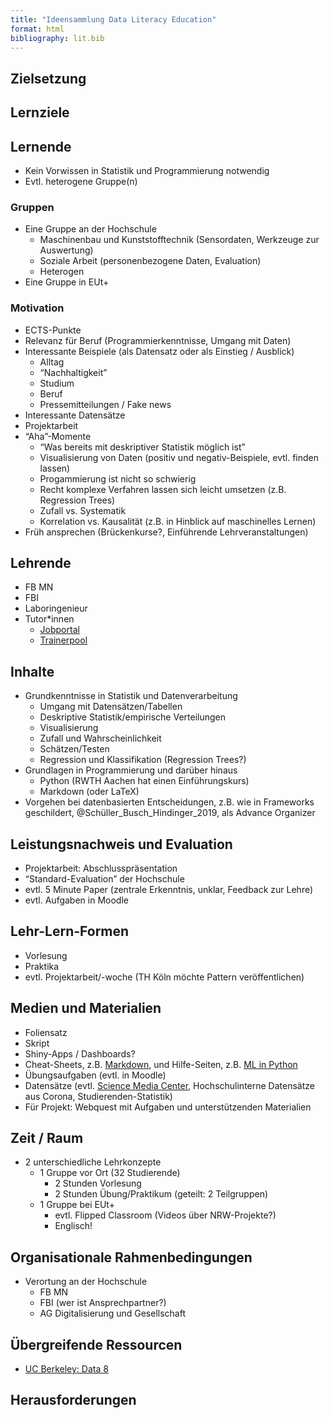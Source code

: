 ```yaml
---
title: "Ideensammlung Data Literacy Education"
format: html
bibliography: lit.bib
---
```


## Zielsetzung

## Lernziele

## Lernende

 - Kein Vorwissen in Statistik und Programmierung notwendig
 - Evtl. heterogene Gruppe(n)

### Gruppen

 - Eine Gruppe an der Hochschule
   - Maschinenbau und Kunststofftechnik (Sensordaten, Werkzeuge zur Auswertung)
   - Soziale Arbeit (personenbezogene Daten, Evaluation)
   - Heterogen
 - Eine Gruppe in EUt+

### Motivation

 - ECTS-Punkte
 - Relevanz für Beruf (Programmierkenntnisse, Umgang mit Daten)
 - Interessante Beispiele (als Datensatz oder als Einstieg / Ausblick)
    - Alltag
    - "Nachhaltigkeit"
    - Studium 
    - Beruf
    - Pressemitteilungen / Fake news
 - Interessante Datensätze 
 - Projektarbeit
 - "Aha"-Momente
   - "Was bereits mit deskriptiver Statistik möglich ist"
   - Visualisierung von Daten (positiv und negativ-Beispiele, evtl. finden lassen)
   - Progammierung ist nicht so schwierig
   - Recht komplexe Verfahren lassen sich leicht umsetzen (z.B. Regression Trees)
   - Zufall vs. Systematik 
   - Korrelation vs. Kausalität (z.B. in Hinblick auf maschinelles Lernen)
 - Früh ansprechen (Brückenkurse?, Einführende Lehrveranstaltungen)
   

## Lehrende

 - FB MN
 - FBI
 - Laboringenieur
 - Tutor*innen
    - [Jobportal](www.h-da.de/jobportal)
    - [Trainerpool](www.h-da.de/trainerpool)

## Inhalte

 - Grundkenntnisse in Statistik und Datenverarbeitung
     - Umgang mit Datensätzen/Tabellen
     - Deskriptive Statistik/empirische Verteilungen
     - Visualisierung
     - Zufall und Wahrscheinlichkeit
     - Schätzen/Testen
     - Regression und Klassifikation (Regression Trees?)
  - Grundlagen in Programmierung und darüber hinaus
     - Python (RWTH Aachen hat einen Einführungskurs)
     - Markdown (oder LaTeX)
 - Vorgehen bei datenbasierten Entscheidungen, z.B. wie in Frameworks geschildert, @Schüller_Busch_Hindinger_2019, als Advance Organizer
 
## Leistungsnachweis und Evaluation

 - Projektarbeit: Abschlusspräsentation
 - "Standard-Evaluation" der Hochschule
 - evtl. 5 Minute Paper (zentrale Erkenntnis, unklar, Feedback zur Lehre)
 - evtl. Aufgaben in Moodle


## Lehr-Lern-Formen

  - Vorlesung
  - Praktika
  - evtl. Projektarbeit/-woche (TH Köln möchte Pattern veröffentlichen)

## Medien und Materialien

 - Foliensatz
 - Skript
 - Shiny-Apps / Dashboards?
 - Cheat-Sheets, z.B. [Markdown](https://www.markdownguide.org/basic-syntax/), 
 und Hilfe-Seiten, z.B. [ML in Python](https://scikit-learn.org/stable/)
 - Übungsaufgaben (evtl. in Moodle)
 - Datensätze (evtl. [Science Media Center](https://www.sciencemediacenter.de/), 
 Hochschulinterne Datensätze aus Corona, Studierenden-Statistik)
 - Für Projekt: Webquest mit Aufgaben und unterstützenden Materialien


## Zeit / Raum 

 - 2 unterschiedliche Lehrkonzepte
   - 1 Gruppe vor Ort (32 Studierende)
      - 2 Stunden Vorlesung
      - 2 Stunden Übung/Praktikum (geteilt: 2 Teilgruppen)
   - 1 Gruppe bei EUt+
      - evtl. Flipped Classroom (Videos über NRW-Projekte?)
      - Englisch!

## Organisationale Rahmenbedingungen

 - Verortung an der Hochschule
   - FB MN
   - FBI (wer ist Ansprechpartner?)
   - AG Digitalisierung und Gesellschaft


## Übergreifende Ressourcen

 - [UC Berkeley: Data 8](https://data.berkeley.edu/education/courses/data-8)


## Herausforderungen